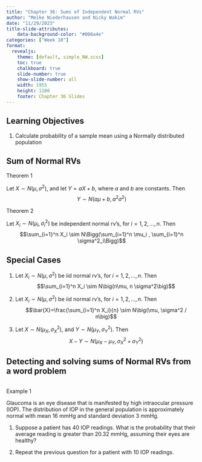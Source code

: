 ```yaml
---
title: "Chapter 36: Sums of Independent Normal RVs"
author: "Meike Niederhausen and Nicky Wakim"
date: "11/29/2023"
title-slide-attributes:
    data-background-color: "#006a4e"
categories: ["Week 10"]
format: 
  revealjs:
    theme: [default, simple_NW.scss]
    toc: true
    chalkboard: true
    slide-number: true
    show-slide-number: all
    width: 1955
    height: 1100
    footer: Chapter 36 Slides
---
```


## Learning Objectives

1.  Calculate probability of a sample mean using a Normally distributed population

## Sum of Normal RVs

::: theorem
::: thm-title
Theorem 1
:::
::: thm-cont
Let $X\sim N(\mu, \sigma^2)$, and let $Y=aX+b$, where
$a$ and $b$ are constants. Then $$Y \sim N(a\mu+b, a^2\sigma^2)$$
:::
:::

::: theorem
::: thm-title
Theorem 2
:::
::: thm-cont
Let $X_i \sim N(\mu_i, \sigma_i^2)$ be independent
normal rv's, for $i=1,2,\ldots,n$. Then
$$\sum_{i=1}^n X_i \sim N\Bigg(\sum_{i=1}^n \mu_i , \sum_{i=1}^n \sigma^2_i\Bigg)$$
:::
:::

## Special Cases

1.  Let $X_i \sim N(\mu, \sigma^2)$ be iid normal rv's, for
    $i=1,2,\ldots,n$. Then $$\sum_{i=1}^n X_i \sim N\big(n\mu, n \sigma^2\big)$$

2.  Let $X_i \sim N(\mu, \sigma^2)$ be iid normal rv's, for
    $i=1,2,\ldots,n$. Then
    $$\bar{X}=\frac{\sum_{i=1}^n X_i}{n} \sim N\big(\mu, \sigma^2 / n\big)$$

3.  Let $X\sim N(\mu_X,\sigma_X^2)$, and $Y\sim N(\mu_Y,\sigma_Y^2)$.
    Then $$X-Y \sim N\big(\mu_X - \mu_Y, \sigma^2_X + \sigma^2_Y \big)$$

## Detecting and solving sums of Normal RVs from a word problem

::: columns
::: {.column width="40%"}
::: example
::: ex-title
Example 1
:::
::: ex-cont
Glaucoma is an eye disease that is manifested by high
intraocular pressure (IOP). The distribution of IOP in the general
population is approximately normal with mean 16 mmHg and standard
deviation 3 mmHg.

1.  Suppose a patient has 40 IOP readings. What is the probability that
    their average reading is greater than 20.32 mmHg, assuming their
    eyes are healthy?

2.  Repeat the previous question for a patient with 10 IOP readings.
:::
:::

:::
:::
